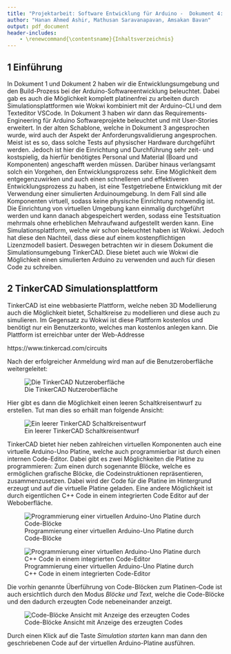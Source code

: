 ```yaml
---
title: "Projektarbeit: Software Entwicklung für Arduino -  Dokument 4: Testgetriebene Arduino-Softwareentwicklung"
author: "Hanan Ahmed Ashir, Mathusan Saravanapavan, Amsakan Bavan"
output: pdf_document
header-includes:
    - \renewcommand{\contentsname}{Inhaltsverzeichnis}
---
```


\tableofcontents

## 1 Einführung

In Dokument 1 und Dokument 2 haben wir die Entwicklungsumgebung und den Build-Prozess bei der Arduino-Softwareentwicklung beleuchtet. Dabei gab es auch die Möglichkeit komplett platinenfrei zu arbeiten 
durch Simulationsplattformen wie Wokwi kombiniert mit der Arduino-CLI und dem Texteditor VSCode. In Dokument 3 haben wir dann das Requirements-Engineering für Arduino Softwareprojekte beleuchtet und mit User-Stories
erweitert. In der alten Schablone, welche in Dokument 3 angesprochen wurde, wird auch der Aspekt der Anforderungsvalidierung angesprochen. Meist ist es so, dass solche Tests auf physischer Hardware durchgeführt werden. Jedoch ist hier die Einrichtung und 
Durchführung sehr zeit- und kostspielig, da hierfür benötigtes Personal und Material (Board und Komponenten) angeschafft werden müssen. Darüber hinaus verlangsamt solch ein Vorgehen, den Entwicklungsprozess sehr. Eine Möglichkeit dem entgegenzuwirken und auch einen schnelleren und effektiveren
Entwicklungsprozess zu haben, ist eine Testgetriebene Entwicklung mit der Verwendung einer simulierten Arduinoumgebung. In dem Fall sind alle Komponenten virtuell, sodass keine physische Einrichtung notwendig ist. Die Einrichtung von virtuellen Umgebung kann einmalig durchgeführt werden und kann danach abgespeichert werden,
sodass eine Testsituation mehrmals ohne erheblichen Mehraufwand aufgestellt werden kann. 
Eine Simulationsplattform, welche wir schon beleuchtet haben ist Wokwi. Jedoch hat diese den Nachteil, dass diese auf einem kostenpflichtigen Lizenzmodell basiert. Deswegen betrachten wir in diesem Dokument die Simulationsumgebung TinkerCAD. Diese bietet auch wie Wokwi die Möglichkeit einen simulierten Arduino zu verwenden und auch für diesen
Code zu schreiben.

## 2 TinkerCAD Simulationsplattform

TinkerCAD ist eine webbasierte Plattform, welche neben 3D Modellierung auch die Möglichkeit bietet, Schaltkreise zu modellieren und diese auch zu simulieren. Im Gegensatz zu Wokwi ist diese Plattform kostenlos und benötigt nur ein Benutzerkonto, welches man kostenlos anlegen kann. Die Plattform ist erreichbar unter der Web-Addresse

https://www.tinkercad.com/circuits

Nach der erfolgreicher Anmeldung wird man auf die Benutzeroberfläche weitergeleitet:

![Die TinkerCAD Nutzeroberfläche](../images/tinkercad-nutzeroberflaeche.png)

Hier gibt es dann die Möglichkeit einen leeren Schaltkreisentwurf zu erstellen. Tut man dies so erhält man folgende Ansicht:

![Ein leerer TinkerCAD Schaltkreisentwurf](../images/tinkercad-leerer-schaltkreis-entwurf.png)

TinkerCAD bietet hier neben zahlreichen virtuellen Komponenten auch eine virtuelle Arduino-Uno Platine, welche auch programmierbar ist durch einen internen Code-Editor. Dabei gibt es zwei Möglichkeiten die Platine zu programmieren: 
Zum einen durch sogenannte Blöcke, welche es ermöglichen grafische Blöcke, die Codeinstruktionen repräsentieren, zusammenzusetzen. Dabei wird der Code für die Platine im Hintergrund erzeugt und auf die virtuelle Platine geladen. Eine andere Möglichkeit ist 
durch eigentlichen C++ Code in einem integrierten Code Editor auf der Weboberfläche.

![Programmierung einer virtuellen Arduino-Uno Platine durch Code-Blöcke](../images/tinkercad-code-bloecke.png)

![Programmierung einer virtuellen Arduino-Uno Platine durch C++ Code in einem integrierten Code-Editor](../images/tinkercad-code-editor.png)

Die vorhin genannte Überführung von Code-Blöcken zum Platinen-Code ist auch ersichtlich durch den Modus *Blöcke und Text*, welche die Code-Blöcke und den dadurch erzeugten Code nebeneinander anzeigt.

![Code-Blöcke Ansicht mit Anzeige des erzeugten Codes](../images/tinkercad-bloecke-und-text.png)

Durch einen Klick auf die Taste *Simulation starten* kann man dann den geschriebenen Code auf der virtuellen Arduino-Platine ausführen.
